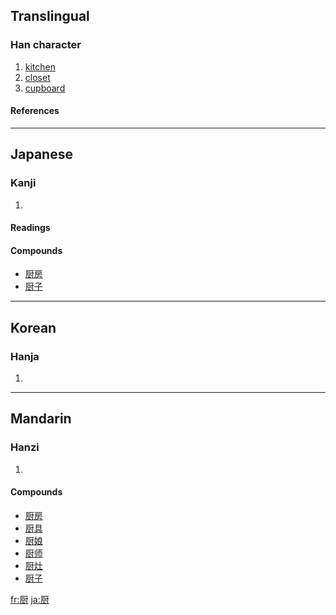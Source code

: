 {{see|廚}}

==Translingual==
===Han character===
{{Han char|rn=27|rad=厂|as=10|sn=12|four=|canj=一一廿戈 (MMTI)}}
# [[kitchen]]
# [[closet]]
# [[cupboard]]
====References====
{{Han ref|kx=0162.371|dkj=03005|dj=0370.160|hdz=10075.240|uh=53A8|ud=21416}}
----
==Japanese==
===Kanji===
{{ja-kanji|grade=|rs=厂10}}
# {{defn|Japanese}} 
====Readings====
{{ja-readings|on=[[ず]] (zu), [[ちゅう]] (chū)|kun=[[くりや]] (kuriya)}}

====Compounds====
*[[厨房]]
*[[厨子]]
----
==Korean==
===Hanja===
{{ko-hanja|hangeul=주|rv=ju|mr=chu}}
# {{defn|Korean}}
----
==Mandarin==
===Hanzi===
{{cmn-hanzi|tra=廚|pin=[[chú]] ([[chu2]])|wg=ch'u<sup>2</sup>}}
# {{defn|Mandarin}}

====Compounds====
*[[厨房]]
*[[厨具]]
*[[厨娘]]
*[[厨师]]
*[[厨灶]]
*[[厨子]]

[[fr:厨]]
[[ja:厨]]